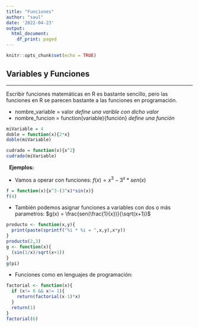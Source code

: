 ```yaml
---
title: "Funciones"
author: "saul"
date: '2022-04-23'
output:
  html_document:
    df_print: paged
---
```


```r
knitr::opts_chunk$set(echo = TRUE)
```

## Variables y Funciones

------------------------ 
Escribir funciones matemáticas en R es bastante sencillo, pero las funciones en R se parecen bastante a las 
funciones en programación. 

- nombre_variable = valor *define una varible con dicho valor*
- nombre_funcion = function(variable){función} *define una función*

```r
miVariable = 4
doble = function(x){2*x}
doble(miVariable)
```
```r
cudrado = function(x){x^2}
cudrado(miVariable)
``` 
\ 
**Ejemplos: ** 
\ 

- Vamos a operar con funciones: 
$f(x)=x^3-3^x*sen(x)$ 
```r
f = function(x){x^3-(3^x)*sin(x)}
f(4)
```
- También podemos asignar funciones a variables con dos o más parametros: $g(x) = \frac{sen(\frac{1}{x})}{\sqrt(x+1)}$
```r
producto <- function(x,y){
  print(paste(sprintf("%i * %i = ",x,y),x*y))
}
producto(2,3)
g <- function(x){
  (sin(1/x)/sqrt(x+1))
}
g(pi)
```

- Funciones como en lenguajes de programación: 
```r
factorial <- function(x){
  if (x!= 0 && x!= 1){
    return(factorial(x-1)*x)
  }
  return(1)
}
factorial(6)
```



